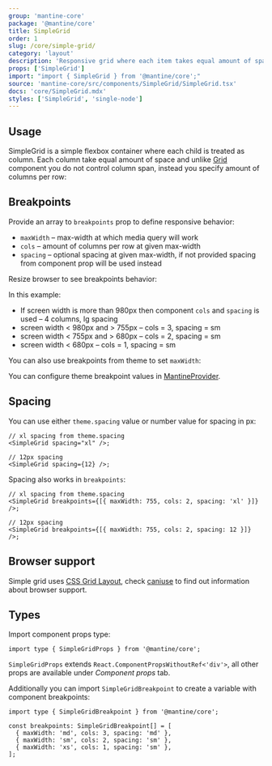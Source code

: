```yaml
---
group: 'mantine-core'
package: '@mantine/core'
title: SimpleGrid
order: 1
slug: /core/simple-grid/
category: 'layout'
description: 'Responsive grid where each item takes equal amount of space'
props: ['SimpleGrid']
import: "import { SimpleGrid } from '@mantine/core';"
source: 'mantine-core/src/components/SimpleGrid/SimpleGrid.tsx'
docs: 'core/SimpleGrid.mdx'
styles: ['SimpleGrid', 'single-node']
---
```



## Usage

SimpleGrid is a simple flexbox container where each child is treated as column.
Each column take equal amount of space and unlike [Grid](/core/grid/) component you do not control column span,
instead you specify amount of columns per row:

<Demo data={SimpleGridDemos.configurator} />

## Breakpoints

Provide an array to `breakpoints` prop to define responsive behavior:

- `maxWidth` – max-width at which media query will work
- `cols` – amount of columns per row at given max-width
- `spacing` – optional spacing at given max-width, if not provided spacing from component prop will be used instead

Resize browser to see breakpoints behavior:

<Demo data={SimpleGridDemos.breakpoints} />

In this example:

- If screen width is more than 980px then component `cols` and `spacing` is used – 4 columns, lg spacing
- screen width < 980px and > 755px – cols = 3, spacing = sm
- screen width < 755px and > 680px – cols = 2, spacing = sm
- screen width < 680px – cols = 1, spacing = sm

You can also use breakpoints from theme to set `maxWidth`:

<Demo data={SimpleGridDemos.themeBreakpoints} />

You can configure theme breakpoint values in [MantineProvider](/theming/extend-theme/#breakpoints).

## Spacing

You can use either `theme.spacing` value or number value for spacing in px:

```tsx
// xl spacing from theme.spacing
<SimpleGrid spacing="xl" />;

// 12px spacing
<SimpleGrid spacing={12} />;
```

Spacing also works in `breakpoints`:

```tsx
// xl spacing from theme.spacing
<SimpleGrid breakpoints={[{ maxWidth: 755, cols: 2, spacing: 'xl' }]} />;

// 12px spacing
<SimpleGrid breakpoints={[{ maxWidth: 755, cols: 2, spacing: 12 }]} />;
```

## Browser support

Simple grid uses [CSS Grid Layout](https://developer.mozilla.org/en-US/docs/Web/CSS/CSS_Grid_Layout),
check [caniuse](https://caniuse.com/css-grid) to find out information about browser support.

## Types

Import component props type:

```tsx
import type { SimpleGridProps } from '@mantine/core';
```

`SimpleGridProps` extends `React.ComponentPropsWithoutRef<'div'>`, all other props are available under _Component props_ tab.

Additionally you can import `SimpleGridBreakpoint` to create a variable with component breakpoints:

```tsx
import type { SimpleGridBreakpoint } from '@mantine/core';

const breakpoints: SimpleGridBreakpoint[] = [
  { maxWidth: 'md', cols: 3, spacing: 'md' },
  { maxWidth: 'sm', cols: 2, spacing: 'sm' },
  { maxWidth: 'xs', cols: 1, spacing: 'sm' },
];
```
